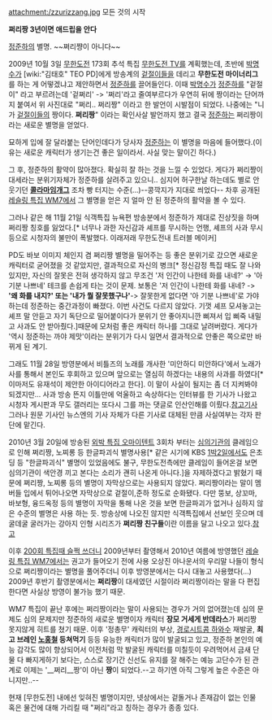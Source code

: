 attachment:/zzurizzang.jpg
모든 것의 시작

'''쩌리짱 3년이면 애드립을 안다'''

[[정준하]]의 별명. ~~쩌리쨩이 아니다~~

2009년 10월 3일 [[무한도전]] 173회 추석 특집 [[무한도전 TV]]를 계획했는데, 초반에 [[박명수]]가 [wiki:"김태호" TEO PD]에게 방송계의 [[겉절이]]들을 데리고 '''무한도전 마이너리그'''를 하는 게 어떻겠냐고 제안하면서 [[정준하]]를 끌어들인다. 이때 [[박명수]]가 [[정준하]]를 "겉절이" 라고 부르려는데 '겉쩌리' -> '쩌리'라고 줄여부르다가 우연히 뒤에 짱이라는 단어까지 붙여서 위 사진대로 "쩌리.. 쩌리짱" 이라고 한 발언이 시발점이 되었다. 나중에는  "니가 [[겉절이]]들의 짱이다. '''쩌리짱'''" 이라는 확인사살 발언까지 했고 결국 [[정준하]]는 쩌리짱이라는 새로운 별명을 얻었다.

묘하게 입에 잘 달라붙는 단어인데다가 당사자 [[정준하]]는 이 별명을 마음에 들어했다.(이유는 새로운 캐릭터가 생기는건 좋은 일이라서. 사실 맞는 말이긴 하다.) 

그 후, 정준하의 활약이 많아졌다. 확실히 잘 하는 것을 느낄 수 있었다. 게다가 쩌리짱이 대세라는 분위기자체가 정준하를 살려주고 있으니.. 심지어 허구한날 하는데도 별로 안웃기던  '''[[콜라]]마임개그''' 조차 빵 터지는 수준(...)--콩깍지가 지대로 씌었다-- 차후 공개된 [[레슬링 특집 WM7]]에서 그 별명을 얻은 지 얼마 안 된 정준하의 활약을 볼 수 있다.

그러나 같은 해 11월 21일 식객특집 뉴욕편 방송분에서 정준하가 제대로 진상짓을 하며 쩌리짱 칭호를 잃었다.[* 너무나 과한 자신감과 셰프를 무시하는 언행, 셰프의 사과 무시 등으로 시청자의 불만이 폭발했다. 이래저래 무한도전내 트러블 메이커]

PD도 바보 이미지 체인지 겸 쩌리짱 별명을 밀어주는 등 좋은 분위기로 갔으면 새로운 캐릭터로 굳어졌을 것 같았지만, 결과적으로 자신의 병크[* 정신감정 특집 때도 잘 나와 있지만, 자신의 잘못은 전혀 생각하지 않고 무조건 '저 인간이 나한테 화를 내네?' → '아 기분 나쁘네' 테크를 손쉽게 타는 것이 문제. 보통은 '저 인간이 나한테 화를 내네? -> ''''왜 화를 내지?' 또는 '내가 뭘 잘못했구나' '''-> 잘못한게 없다면 '아 기분 나쁘네'로 가야하는데 정준하는 중간과정이 빠졌다. 이번 사건도 다르지 않았다. 기껏 셰프 모셔놓고는 셰프 말 안듣고 자기 독단으로 밀어붙이다가 분위기 안 좋아지니깐 삐져서 입 삐죽 내밀고 사과도 안 받아줬다.]때문에 모처럼 좋은 캐릭터 하나를 그대로 날려버렸다. 게다가 '역시 정준하는 까야 제맛'이라는 분위기가 다시 일면서 결과적으로 안좋은 쪽으로만 바뀌게 된 계기.

그래도 11월 28일 방영분에서 비틀즈의 노래를 개사한 '미안하디 미안하다'에서 노래가사를 통해서 본인도 후회하고 있으며 앞으로는 열심히 하겠다는 내용의 사과를 하였다[* 이마저도 유재석이 제안한 아이디어라고 한다]. 이 말이 사실이 될지는 좀 더 지켜봐야 되겠지만... 사과 방송 뜬지 이틀만에 억울하고 속상하다는 인터뷰를 한 기사가 나왔고 시청자 게시판과 무도 갤러리는 또다시 그를 까는 댓글로 인산인해를 이뤘다.[http://news.joins.com/article/aid/2009/11/30/3555140.html?cloc=nnc 참고기사] 그러나 원문 기사인 뉴스엔의 기사 자체가 다른 기사로 대체된 만큼 사실여부는 각자 판단에 맡긴다.

2010년 3월 20일에 방송된 [[외박 특집 오마이텐트]] 3회차 부터는 [[방심위|심의기관]]의 클레임으로 인해 쩌리짱, 노찌롱 등 한글파괴식 별명사용[* 같은 시기에 KBS [[1박2일]]에서도 은초딩 등 "한글파괴식" 별명이 있었음에도 불구, 무한도전측에만 클레임이 들어온걸 보면 심의기관이 색안경 끼고 본다는 소리가 괜히 나온게 아니다.]을 자제하겠다고 밝혔기 때문에 쩌리짱, 노찌롱 등의 별명이 자막상으로는 사용되지 않았다. 쩌리짱이라는 말이 멤버들 입에서 튀어나오면 자막상으로 겉절이,준하 정도로 순화됐다. 다만 뚱보, 상꼬마, 바보형, 융드옥정 등의 별명이 자막을 통해 나온 것을 보면 한글파괴가 없거나 심하지 않은 수준의 별명은 사용 하는 듯. 방송상에 나오진 않지만 식객특집에서 선보인 웃으며 데굴데굴 굴러가는 강아지 인형 시리즈가 '''쩌리짱 친구들'''이란 이름을 달고 나오고 있다.[http://blog.naver.com/puttys?Redirect=Log&logNo=70083032895 참고]

이후 [http://gall.dcinside.com/list.php?id=muhan&no=560445&page=1&search_pos=-551083&k_type=0100&keyword=%EC%A9%8C%EB%A6%AC%EC%A7%B1&bbs= 200회 특집때 슬쩍 쓰더니] 2009년부터 촬영해서 2010년 여름에 방영했던 [[레슬링 특집 WM7]]에서는 권고가 들어오기 전에 사용 오상진 아나운서의 우리말 나들이 형식으로 쩌리짱이라는 별명을 풀어주더니 이후 방영분에서는 다시 대놓고 사용했다(...) 2009년 후반기 촬영분에서는 '''쩌리짱'''이 대세였던 시절이라 쩌리짱이라는 말을 다 편집한다면 사실상 방영이 불가능 했기 때문.

WM7 특집이 끝난 후에는 쩌리짱이라는 말이 사용되는 경우가 거의 없어졌는데 심의 문제도 심의 문제지만 정준하의 새로운 별명이자 캐릭터 '''장모 거세게 반데라스'''가 쩌리짱 못지않게 히트를 쳤기 때문. 이후 '정총무' 캐릭터의 부상, [[경로시트콤 하와수]] 재발굴, '''최고 브레인 [[노홍철]] 등쳐먹기''' 등등 유능한 캐릭터가 많이 발굴되고 있고, 정준하 본인의 예능 감각도 많이 향상되어서 이전처럼 막 발굴된 캐릭터를 미칠듯이 우려먹어서 금새 단물 다 빠지게하기 보다는, 스스로 장기간 신선도 유지를 잘 해주는 예능 고단수가 된 관계로 이제는 '__쩌리__짱'이 아닌 '''짱'''이 되었다.--고 하기엔 아직 그렇게 높은 수준은 아니지만..--

현재 [무한도전] 내에선 잊혀진 별명이지만, 넷상에서는 겉돌거나 존재감이 없는 인물 혹은 물건에 대해 가리킬 때 "쩌리"라고 칭하는 경우가 종종 있다.
